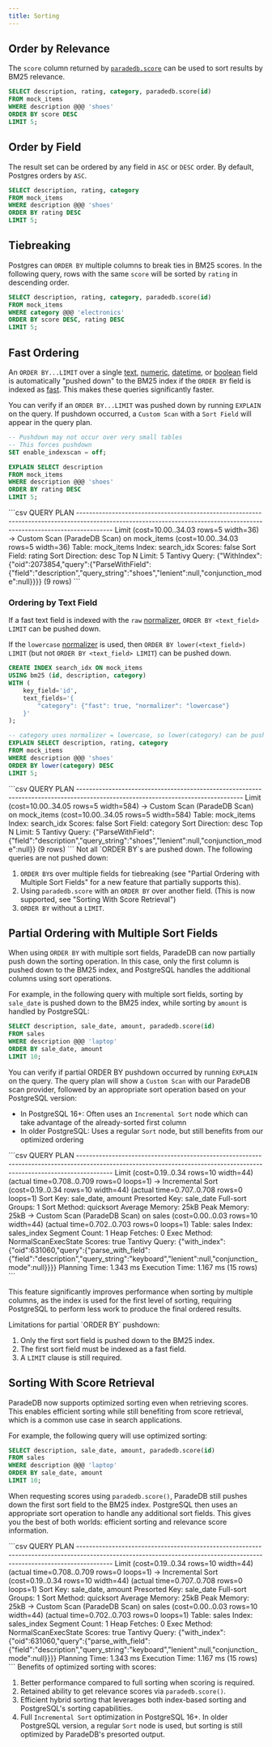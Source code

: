 ```yaml
---
title: Sorting
---
```


## Order by Relevance

The `score` column returned by [`paradedb.score`](/documentation/full-text/scoring) can be used to sort results by
BM25 relevance.

```sql
SELECT description, rating, category, paradedb.score(id)
FROM mock_items
WHERE description @@@ 'shoes'
ORDER BY score DESC
LIMIT 5;
```

## Order by Field

The result set can be ordered by any field in `ASC` or `DESC` order. By default, Postgres orders by `ASC`.

```sql
SELECT description, rating, category
FROM mock_items
WHERE description @@@ 'shoes'
ORDER BY rating DESC
LIMIT 5;
```

## Tiebreaking

Postgres can `ORDER BY` multiple columns to break ties in BM25 scores. In the following query, rows with the same
`score` will be sorted by `rating` in descending order.

```sql
SELECT description, rating, category, paradedb.score(id)
FROM mock_items
WHERE category @@@ 'electronics'
ORDER BY score DESC, rating DESC
LIMIT 5;
```

## Fast Ordering

An `ORDER BY...LIMIT` over a single [text](/documentation/indexing/create_index#text-fields), [numeric](/documentation/indexing/create_index#numeric-fields),
[datetime](/documentation/indexing/create_index#datetime-fields), or [boolean](/documentation/indexing/create_index#boolean-fields) field is automatically "pushed down"
to the BM25 index if the `ORDER BY` field is indexed as [fast](/documentation/indexing/fast_fields). This makes these queries significantly faster.

You can verify if an `ORDER BY...LIMIT` was pushed down by running `EXPLAIN` on the query. If pushdown occurred, a `Custom Scan` with a
`Sort Field` will appear in the query plan.

```sql
-- Pushdown may not occur over very small tables
-- This forces pushdown
SET enable_indexscan = off;

EXPLAIN SELECT description
FROM mock_items
WHERE description @@@ 'shoes'
ORDER BY rating DESC
LIMIT 5;
```

<Accordion title="Expected Response">
```csv
                                                                              QUERY PLAN
-----------------------------------------------------------------------------------------------------------------------------------------------------------------------
 Limit  (cost=10.00..34.03 rows=5 width=36)
   ->  Custom Scan (ParadeDB Scan) on mock_items  (cost=10.00..34.03 rows=5 width=36)
         Table: mock_items
         Index: search_idx
         Scores: false
            Sort Field: rating
            Sort Direction: desc
            Top N Limit: 5
         Tantivy Query: {"WithIndex":{"oid":2073854,"query":{"ParseWithField":{"field":"description","query_string":"shoes","lenient":null,"conjunction_mode":null}}}}
(9 rows)
```
</Accordion>

### Ordering by Text Field

If a fast text field is indexed with the `raw` [normalizer](/documentation/indexing/fast_fields#normalizers), `ORDER BY <text_field> LIMIT` can be pushed down.

If the `lowercase` [normalizer](/documentation/indexing/fast_fields#normalizers) is used, then `ORDER BY lower(<text_field>) LIMIT` (but not `ORDER BY <text_field> LIMIT`)
can be pushed down.

```sql
CREATE INDEX search_idx ON mock_items
USING bm25 (id, description, category)
WITH (
    key_field='id',
    text_fields='{
        "category": {"fast": true, "normalizer": "lowercase"}
    }'
);

-- category uses normalizer = lowercase, so lower(category) can be pushed down
EXPLAIN SELECT description, rating, category
FROM mock_items
WHERE description @@@ 'shoes'
ORDER BY lower(category) DESC
LIMIT 5;
```

<Accordion title="Expected Response">
```csv
                                                           QUERY PLAN
---------------------------------------------------------------------------------------------------------------------------------
 Limit  (cost=10.00..34.05 rows=5 width=584)
   ->  Custom Scan (ParadeDB Scan) on mock_items  (cost=10.00..34.05 rows=5 width=584)
         Table: mock_items
         Index: search_idx
         Scores: false
            Sort Field: category
            Sort Direction: desc
            Top N Limit: 5
         Tantivy Query: {"ParseWithField":{"field":"description","query_string":"shoes","lenient":null,"conjunction_mode":null}}
(9 rows)
```
</Accordion>

<Note>
Not all `ORDER BY`s are pushed down. The following queries are not pushed down:

1. `ORDER BY`s over multiple fields for tiebreaking (see "Partial Ordering with Multiple Sort Fields" for a new feature that partially supports this).
2. Using `paradedb.score` with an `ORDER BY` over another field. (This is now supported, see "Sorting With Score Retrieval")
3. `ORDER BY` without a `LIMIT`.
</Note>

## Partial Ordering with Multiple Sort Fields

When using `ORDER BY` with multiple sort fields, ParadeDB can now partially push down the sorting operation. In this case, only the first column is pushed down to the BM25 index, and PostgreSQL handles the additional columns using sort operations.

For example, in the following query with multiple sort fields, sorting by `sale_date` is pushed down to the BM25 index, while sorting by `amount` is handled by PostgreSQL:

```sql
SELECT description, sale_date, amount, paradedb.score(id)
FROM sales
WHERE description @@@ 'laptop'
ORDER BY sale_date, amount
LIMIT 10;
```

You can verify if partial ORDER BY pushdown occurred by running `EXPLAIN` on the query. The query plan will show a `Custom Scan` with our ParadeDB scan provider, followed by an appropriate sort operation based on your PostgreSQL version:

- In PostgreSQL 16+: Often uses an `Incremental Sort` node which can take advantage of the already-sorted first column
- In older PostgreSQL: Uses a regular `Sort` node, but still benefits from our optimized ordering

<Accordion title="Example Query Plan">
```csv
                                                                              QUERY PLAN
-----------------------------------------------------------------------------------------------------------------------------------------------------------------------
 Limit  (cost=0.19..0.34 rows=10 width=44) (actual time=0.708..0.709 rows=0 loops=1)
   ->  Incremental Sort  (cost=0.19..0.34 rows=10 width=44) (actual time=0.707..0.708 rows=0 loops=1)
         Sort Key: sale_date, amount
         Presorted Key: sale_date
         Full-sort Groups: 1  Sort Method: quicksort  Average Memory: 25kB  Peak Memory: 25kB
         ->  Custom Scan (ParadeDB Scan) on sales  (cost=0.00..0.03 rows=10 width=44) (actual time=0.702..0.703 rows=0 loops=1)
               Table: sales
               Index: sales_index
               Segment Count: 1
               Heap Fetches: 0
               Exec Method: NormalScanExecState
               Scores: true
               Tantivy Query: {"with_index":{"oid":631060,"query":{"parse_with_field":{"field":"description","query_string":"keyboard","lenient":null,"conjunction_mode":null}}}}
 Planning Time: 1.343 ms
 Execution Time: 1.167 ms
(15 rows)
```
</Accordion>

This feature significantly improves performance when sorting by multiple columns, as the index is used for the first level of sorting, requiring PostgreSQL to perform less work to produce the final ordered results.

<Note>
Limitations for partial `ORDER BY` pushdown:

1. Only the first sort field is pushed down to the BM25 index.
2. The first sort field must be indexed as a fast field.
3. A `LIMIT` clause is still required.
</Note>

## Sorting With Score Retrieval

ParadeDB now supports optimized sorting even when retrieving scores. This enables efficient sorting while still benefiting from score retrieval, which is a common use case in search applications.

For example, the following query will use optimized sorting:

```sql
SELECT description, sale_date, amount, paradedb.score(id)
FROM sales
WHERE description @@@ 'laptop'
ORDER BY sale_date, amount
LIMIT 10;
```

When requesting scores using `paradedb.score()`, ParadeDB still pushes down the first sort field to the BM25 index. PostgreSQL then uses an appropriate sort operation to handle any additional sort fields. This gives you the best of both worlds: efficient sorting and relevance score information.

<Accordion title="Example Query Plan with Scores">
```csv
                                                                              QUERY PLAN
-----------------------------------------------------------------------------------------------------------------------------------------------------------------------
 Limit  (cost=0.19..0.34 rows=10 width=44) (actual time=0.708..0.709 rows=0 loops=1)
   ->  Incremental Sort  (cost=0.19..0.34 rows=10 width=44) (actual time=0.707..0.708 rows=0 loops=1)
         Sort Key: sale_date, amount
         Presorted Key: sale_date
         Full-sort Groups: 1  Sort Method: quicksort  Average Memory: 25kB  Peak Memory: 25kB
         ->  Custom Scan (ParadeDB Scan) on sales  (cost=0.00..0.03 rows=10 width=44) (actual time=0.702..0.703 rows=0 loops=1)
               Table: sales
               Index: sales_index
               Segment Count: 1
               Heap Fetches: 0
               Exec Method: NormalScanExecState
               Scores: true
               Tantivy Query: {"with_index":{"oid":631060,"query":{"parse_with_field":{"field":"description","query_string":"keyboard","lenient":null,"conjunction_mode":null}}}}
 Planning Time: 1.343 ms
 Execution Time: 1.167 ms
(15 rows)
```
</Accordion>

<Note>
Benefits of optimized sorting with scores:

1. Better performance compared to full sorting when scoring is required.
2. Retained ability to get relevance scores via `paradedb.score()`.
3. Efficient hybrid sorting that leverages both index-based sorting and PostgreSQL's sorting capabilities.
4. Full `Incremental Sort` optimization in PostgreSQL 16+. In older PostgreSQL version, a regular `Sort` node is used, but sorting is still optimized by ParadeDB's presorted output.
</Note>
